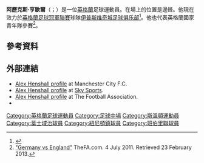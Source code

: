 '''阿歷克斯·亨歇爾'''（{{lang-en|Alex Henshall}}；{{bd|1994年|2月15日}}）是一位[[英格蘭|英格蘭]]足球運動員。在場上的位置是邊鋒。他現在效力於[[英格蘭足球冠軍聯賽|英格蘭足球冠軍聯賽]]球隊[[伊普斯维奇城足球俱乐部|伊普斯维奇城足球俱乐部]]<ref>{{cite web|url=http://www.itfc.co.uk/news/article/henshall-signs-1696229.aspx|title=Alex signs two year deal|publisher=Ipswich Town FC|accessdate=27 June 2014|date=27 June 2014|archiveurl=https://web.archive.org/web/20140627190410/http://www.itfc.co.uk/news/article/henshall-signs-1696229.aspx|archivedate=2014-06-27|deadurl=yes}}</ref>。他也代表英格蘭國家青年隊參賽<ref>[http://www.thefa.com/England/mens-u17s/News/match-centre/2011/germanyvenglandwc "Germany vs England"] {{Wayback|url=http://www.thefa.com/England/mens-u17s/News/match-centre/2011/germanyvenglandwc |date=20131020224403 }} TheFA.com. 4 July 2011. Retrieved 23 February 2013.</ref>。

==參考資料==
{{Reflist}}

==外部連結==
*[http://www.mcfc.co.uk/Elite-Development-Squad/Midfielders/Alex-Henshall Alex Henshall profile] {{Wayback|url=http://www.mcfc.co.uk/Elite-Development-Squad/Midfielders/Alex-Henshall |date=20160406162603 }} at Manchester City F.C.
*[http://www.skysports.com/football/player/0,19754,11758_438083,00.html Alex Henshall profile] {{Wayback|url=http://www.skysports.com/football/player/0,19754,11758_438083,00.html |date=20100613051144 }} at [[Sky_Sports|Sky Sports]].
*[http://www.thefa.com/England/All-Teams/Players/H/Alex-Henshall Alex Henshall profile] {{Wayback|url=http://www.thefa.com/England/All-Teams/Players/H/Alex-Henshall |date=20121024195407 }} at The Football Association.
*{{soccerbase|52475|Alex Henshall}}

{{DEFAULTSORT:Henshall, Alex}}
[[Category:英格蘭足球運動員|Category:英格蘭足球運動員]]
[[Category:足球中場|Category:足球中場]]
[[Category:斯溫頓運動員|Category:斯溫頓運動員]]
[[Category:葉士域治球員|Category:葉士域治球員]]
[[Category:紐尼頓鎮球員|Category:紐尼頓鎮球員]]
[[Category:班伯里聯球員|Category:班伯里聯球員]]